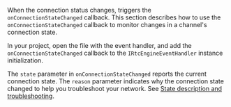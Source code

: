 <PlatformWrapper platform="flutter">

When the connection status changes, <Vpd k="SDK" /> triggers the `onConnectionStateChanged` callback. This section describes how to use the `onConnectionStateChanged` callback to monitor changes in a channel's connection state.

In your project, open the file with the <Vg k="ENGINE" /> event handler, and add the `onConnectionStateChanged` callback to the `IRtcEngineEventHandler` instance initialization.

The `state` parameter in `onConnectionStateChanged` reports the current connection state. The `reason` parameter indicates why the connection state changed to help you troubleshoot your network. See [State description and troubleshooting](#state-description-and-troubleshooting).

</PlatformWrapper>